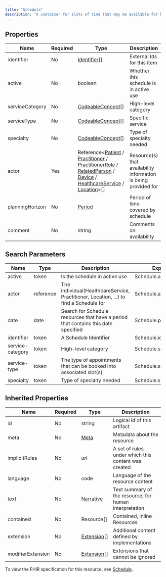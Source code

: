 ```yaml
---
title: "Schedule"
description: "A container for slots of time that may be available for booking appointments."
---
```


## Properties

| Name            | Required | Type                                                                                                                                                                                                                                                                                                                                                                                                                                | Description                                                     |
| --------------- | -------- | ----------------------------------------------------------------------------------------------------------------------------------------------------------------------------------------------------------------------------------------------------------------------------------------------------------------------------------------------------------------------------------------------------------------------------------- | --------------------------------------------------------------- |
| identifier      | No       | [Identifier](/medical-api/fhir/data-types/identifier)[]                                                                                                                                                                                                                                                                                                                                                                             | External Ids for this item                                      |
| active          | No       | boolean                                                                                                                                                                                                                                                                                                                                                                                                                             | Whether this schedule is in active use                          |
| serviceCategory | No       | [CodeableConcept](/medical-api/fhir/data-types/codeableconcept)[]                                                                                                                                                                                                                                                                                                                                                                   | High-level category                                             |
| serviceType     | No       | [CodeableConcept](/medical-api/fhir/data-types/codeableconcept)[]                                                                                                                                                                                                                                                                                                                                                                   | Specific service                                                |
| specialty       | No       | [CodeableConcept](/medical-api/fhir/data-types/codeableconcept)[]                                                                                                                                                                                                                                                                                                                                                                   | Type of specialty needed                                        |
| actor           | Yes      | Reference&lt;[Patient](/medical-api/fhir/resources/patient) / [Practitioner](/medical-api/fhir/resources/practitioner) / [PractitionerRole](/medical-api/fhir/resources/practitionerrole) / [RelatedPerson](/medical-api/fhir/resources/relatedperson) / [Device](/medical-api/fhir/resources/device) / [HealthcareService](/medical-api/fhir/resources/healthcareservice) / [Location](/medical-api/fhir/resources/location)&gt;[] | Resource(s) that availability information is being provided for |
| planningHorizon | No       | [Period](/medical-api/fhir/data-types/period)                                                                                                                                                                                                                                                                                                                                                                                       | Period of time covered by schedule                              |
| comment         | No       | string                                                                                                                                                                                                                                                                                                                                                                                                                              | Comments on availability                                        |

## Search Parameters

| Name             | Type      | Description                                                                           | Expression               |
| ---------------- | --------- | ------------------------------------------------------------------------------------- | ------------------------ |
| active           | token     | Is the schedule in active use                                                         | Schedule.active          |
| actor            | reference | The individual(HealthcareService, Practitioner, Location, ...) to find a Schedule for | Schedule.actor           |
| date             | date      | Search for Schedule resources that have a period that contains this date specified    | Schedule.planningHorizon |
| identifier       | token     | A Schedule Identifier                                                                 | Schedule.identifier      |
| service-category | token     | High-level category                                                                   | Schedule.serviceCategory |
| service-type     | token     | The type of appointments that can be booked into associated slot(s)                   | Schedule.serviceType     |
| specialty        | token     | Type of specialty needed                                                              | Schedule.specialty       |

## Inherited Properties

| Name              | Required | Type                                                  | Description                                            |
| ----------------- | -------- | ----------------------------------------------------- | ------------------------------------------------------ |
| id                | No       | string                                                | Logical id of this artifact                            |
| meta              | No       | [Meta](/medical-api/fhir/data-types/meta)             | Metadata about the resource                            |
| implicitRules     | No       | uri                                                   | A set of rules under which this content was created    |
| language          | No       | code                                                  | Language of the resource content                       |
| text              | No       | [Narrative](/medical-api/fhir/data-types/narrative)   | Text summary of the resource, for human interpretation |
| contained         | No       | Resource[]                                            | Contained, inline Resources                            |
| extension         | No       | [Extension](/medical-api/fhir/data-types/extension)[] | Additional content defined by implementations          |
| modifierExtension | No       | [Extension](/medical-api/fhir/data-types/extension)[] | Extensions that cannot be ignored                      |

To view the FHIR specification for this resource, see [Schedule](https://www.hl7.org/fhir/StructureDefinition/Schedule).
